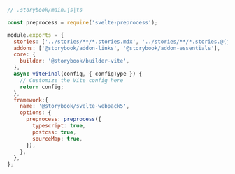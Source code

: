 ```js
// .storybook/main.js|ts

const preprocess = require('svelte-preprocess');

module.exports = {
  stories: ['../stories/**/*.stories.mdx', '../stories/**/*.stories.@(js|jsx|ts|tsx)'],
  addons: ['@storybook/addon-links', '@storybook/addon-essentials'],
  core: {
    builder: '@storybook/builder-vite',
  },
  async viteFinal(config, { configType }) {
    // Customize the Vite config here
    return config;
  },
  framework:{
    name: '@storybook/svelte-webpack5', 
    options: {
      preprocess: preprocess({
        typescript: true,
        postcss: true,
        sourceMap: true,
      }),
    },
  },
};
```